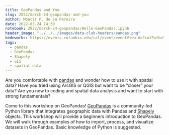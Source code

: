 ```yaml
---
title: GeoPandas and You
slug: 2022/march-24-geopandas-and-you
author: Moacir P. de Sá Pereira
date: 2022-03-24 14:30
notebook: 2022/march-24-geopandas/Hello-GeoPandas.ipynb
header_image: "../../../images/data-club-headers/pandas.png"
bedeworks: https://events.columbia.edu/cal/event/eventView.do?calPath=%2Fpublic%2Fcals%2FMainCal&guid=CAL-00bbdb70-7d512f0a-017d-53781803-0000094devents@columbia.edu&recurrenceId=
tags: 
  - pandas
  - GeoPandas
  - Shapely
  - GIS
  - spatial data
---
```


Are you comfortable with [pandas](https://pandas.pydata.org) and wonder how to use it with spatial data?
Have you tried using ArcGIS or QGIS but want to be “closer” your data?  Are
you new to coding and spatial data analysis and want to start with strong
fundamentals?

Come to this workshop on GeoPandas! [GeoPandas](https://geopandas.org/en/stable/) is a community-led Python
library that integrates geographic data with Pandas and [Shapely](https://shapely.readthedocs.io/en/stable/) objects.
This workshop will provide a beginners introduction to GeoPandas.  We will
walk through examples of how to import, process, and visualize datasets in
GeoPandas. Basic knowledge of Python is suggested.

